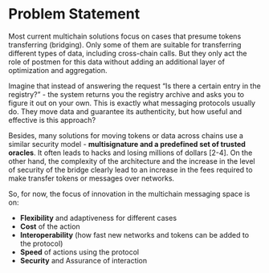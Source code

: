 ---
---

# Problem Statement

Most current multichain solutions focus on cases that presume tokens transferring (bridging). Only some of them are
suitable for transferring different types of data, including cross-chain calls. But they only act the role of postmen
for this data without adding an additional layer of optimization and aggregation.

Imagine that instead of answering the request “Is there a certain entry in the registry?” - the system returns you the
registry archive and asks you to figure it out on your own. This is exactly what messaging protocols usually do. They
move data and guarantee its authenticity, but how useful and effective is this approach?

Besides, many solutions for moving tokens or data across chains use a similar security model - **multisignature and a
predefined set of trusted oracles**. It often leads to hacks and losing millions of dollars [2-4]. On the other hand, the
complexity of the architecture and the increase in the level of security of the bridge clearly lead to an increase in
the fees required to make transfer tokens or messages over networks.

So, for now, the focus of innovation in the multichain messaging space is on:
- **Flexibility** and adaptiveness for different cases
- **Cost** of the action
- **Interoperability** (how fast new networks and tokens can be added to the protocol)
- **Speed** of actions using the protocol
- **Security** and Assurance of interaction